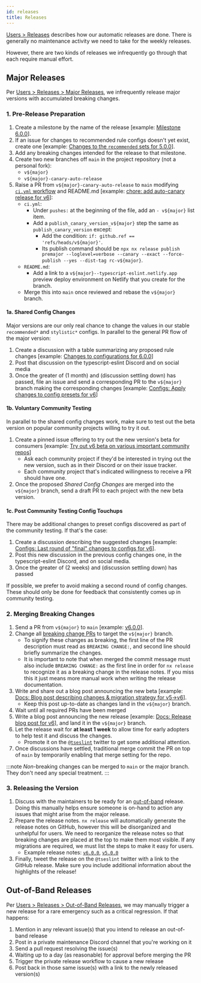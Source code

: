```yaml
---
id: releases
title: Releases
---
```


[Users > Releases](../users/Releases.mdx) describes how our automatic releases are done.
There is generally no maintenance activity we need to take for the weekly releases.

However, there are two kinds of releases we infrequently go through that each require manual effort.

## Major Releases

Per [Users > Releases > Major Releases](../users/Releases.mdx#major-releases), we infrequently release major versions with accumulated breaking changes.

### 1. Pre-Release Preparation

1. Create a milestone by the name of the release [example: [Milestone 6.0.0](https://github.com/typescript-eslint/typescript-eslint/milestone/8)].
1. If an issue for changes to recommended rule configs doesn't yet exist, create one [example: [Changes to the `recommended` sets for 5.0.0](https://github.com/typescript-eslint/typescript-eslint/issues/5900)].
1. Add any breaking changes intended for the release to that milestone.
1. Create two new branches off `main` in the project repository (not a personal fork):
   - `v${major}`
   - `v${major}-canary-auto-release`
1. Raise a PR from `v${major}-canary-auto-release` to `main` modifying [`ci.yml` workflow](https://github.com/typescript-eslint/typescript-eslint/blob/main/.github/workflows/ci.yml) and README.md [example: [chore: add auto-canary release for v6](https://github.com/typescript-eslint/typescript-eslint/pull/5883)]:
   - `ci.yml`:
     - Under `pushes:` at the beginning of the file, add an `- v${major}` list item.
     - Add a `publish_canary_version_v${major}` step the same as `publish_canary_version` except:
       - Add the condition: `if: github.ref == 'refs/heads/v${major}'`.
       - Its publish command should be `npx nx release publish premajor --loglevel=verbose --canary --exact --force-publish --yes --dist-tag rc-v${major}`.
   - `README.md`:
     - Add a link to a `v${major}--typescript-eslint.netlify.app` preview deploy environment on Netlify that you create for the branch.
   - Merge this into `main` once reviewed and rebase the `v${major}` branch.

#### 1a. Shared Config Changes

Major versions are our only real chance to change the values in our stable `recommended*` and `stylistic*` configs.
In parallel to the general PR flow of the major version:

1. Create a discussion with a table summarizing any proposed rule changes [example: [Changes to configurations for 6.0.0](https://github.com/typescript-eslint/typescript-eslint/discussions/6014)]
1. Post that discussion on the typescript-eslint Discord and on social media
1. Once the greater of (1 month) and (discussion settling down) has passed, file an issue and send a corresponding PR to the `v${major}` branch making the corresponding changes [example: [Configs: Apply changes to config presets for v6](https://github.com/typescript-eslint/typescript-eslint/issues/6759)]

#### 1b. Voluntary Community Testing

In parallel to the shared config changes work, make sure to test out the beta version on popular community projects willing to try it out.

1. Create a pinned issue offering to try out the new version's beta for consumers [example: [Try out v6 beta on various important community repos](https://github.com/typescript-eslint/typescript-eslint/issues/6760)]
   - Ask each community project if they'd be interested in trying out the new version, such as in their Discord or on their issue tracker.
   - Each community project that's indicated willingness to receive a PR should have one.
1. Once the proposed _Shared Config Changes_ are merged into the `v${major}` branch, send a draft PR to each project with the new beta version.

#### 1c. Post Community Testing Config Touchups

There may be additional changes to preset configs discovered as part of the community testing.
If that's the case:

1. Create a discussion describing the suggested changes [example: [Configs: Last round of "final" changes to configs for v6](https://github.com/typescript-eslint/typescript-eslint/discussions/7130)].
1. Post this new discussion in the previous config changes one, in the typescript-eslint Discord, and on social media.
1. Once the greater of (2 weeks) and (discussion settling down) has passed

If possible, we prefer to avoid making a second round of config changes.
These should only be done for feedback that consistently comes up in community testing.

### 2. Merging Breaking Changes

1. Send a PR from `v${major}` to `main` [example: [v6.0.0](https://github.com/typescript-eslint/typescript-eslint/pull/5886)].
1. Change all [breaking change PRs](https://github.com/typescript-eslint/typescript-eslint/issues?q=is%3Aissue+is%3Aopen+label%3A%22breaking+change%22) to target the `v${major}` branch.
   - To signify these changes as breaking, the first line of the PR description must read as `BREAKING CHANGE:`, and second line should briefly summarize the changes.
   - It is important to note that when merged the commit message must also include `BREAKING CHANGE:` as the first line in order for `nx release` to recognize it as a breaking change in the release notes. If you miss this it just means more manual work when writing the release documentation.
1. Write and share out a blog post announcing the new beta [example: [Docs: Blog post describing changes & migration strategy for v5->v6](https://github.com/typescript-eslint/typescript-eslint/issues/6466)].
   - Keep this post up-to-date as changes land in the `v${major}` branch.
1. Wait until all required PRs have been merged
1. Write a blog post announcing the new release [example: [Docs: Release blog post for v6](https://github.com/typescript-eslint/typescript-eslint/issues/7153)], and land it in the `v${major}` branch.
1. Let the release wait for **at least 1 week** to allow time for early adopters to help test it and discuss the changes.
   - Promote it on the [`@tseslint`](https://twitter.com/tseslint) twitter to get some additional attention.
1. Once discussions have settled, traditional merge commit the PR on top of `main` by temporarily enabling that merge setting for the repo.

:::note
_Non_-breaking changes can be merged to `main` or the major branch.
They don't need any special treatment.
:::

### 3. Releasing the Version

1. Discuss with the maintainers to be ready for an [out-of-band](#out-of-band-releases) release. Doing this manually helps ensure someone is on-hand to action any issues that might arise from the major release.
1. Prepare the release notes. `nx release` will automatically generate the release notes on GitHub, however this will be disorganized and unhelpful for users. We need to reorganize the release notes so that breaking changes are placed at the top to make them most visible. If any migrations are required, we must list the steps to make it easy for users.
   - Example release notes: [`v6.0.0`](https://github.com/typescript-eslint/typescript-eslint/releases/tag/v6.0.0), [`v5.0.0`](https://github.com/typescript-eslint/typescript-eslint/releases/tag/v5.0.0)
1. Finally, tweet the release on the `@tseslint` twitter with a link to the GitHub release. Make sure you include additional information about the highlights of the release!

## Out-of-Band Releases

Per [Users > Releases > Out-of-Band Releases](../users/Releases.mdx#out-of-band-releases), we may manually trigger a new release for a rare emergency such as a critical regression.
If that happens:

1. Mention in any relevant issue(s) that you intend to release an out-of-band release
1. Post in a private maintenance Discord channel that you're working on it
1. Send a pull request resolving the issue(s)
1. Waiting up to a day (as reasonable) for approval before merging the PR
1. Trigger the private release workflow to cause a new release
1. Post back in those same issue(s) with a link to the newly released version(s)
